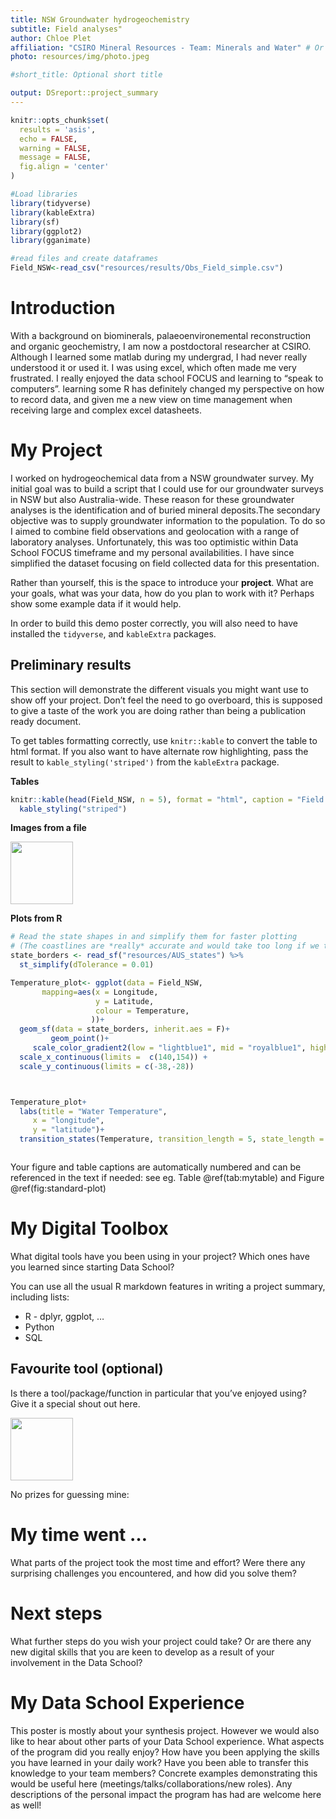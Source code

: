 ```yaml
---
title: NSW Groundwater hydrogeochemistry
subtitle: Field analyses"
author: Chloe Plet
affiliation: "CSIRO Mineral Resources - Team: Minerals and Water" # Or group/team
photo: resources/img/photo.jpeg

#short_title: Optional short title

output: DSreport::project_summary
---
```

```r
knitr::opts_chunk$set(
  results = 'asis',
  echo = FALSE,
  warning = FALSE,
  message = FALSE,
  fig.align = 'center'
)

#Load libraries
library(tidyverse)
library(kableExtra)
library(sf)
library(ggplot2)
library(gganimate)

#read files and create dataframes
Field_NSW<-read_csv("resources/results/Obs_Field_simple.csv")
```


# Introduction

With a background on biominerals, palaeoenvironemental reconstruction and organic geochemistry, I am now a postdoctoral researcher at CSIRO. Although I learned some matlab during my undergrad, I had never really understood it or used it. I was using excel, which often made me very frustrated. I really enjoyed the data school FOCUS and learning to "speak to computers". learning some R has definitely changed my perspective on how to record data, and given me a new view on time management when receiving large and complex excel datasheets. 


# My Project

I worked on hydrogeochemical data from a NSW groundwater survey. My initial goal was to build a script that I could use for our groundwater surveys in NSW but also Australia-wide. These reason for these groundwater analyses is the identification and of buried mineral deposits.The secondary objective was to supply groundwater information to the population. 
To do so I aimed to combine field observations and geolocation with a range of laboratory analyses. Unfortunately, this was too optimistic within Data School FOCUS timeframe and my personal availabilities. I have since simplified the dataset focusing on field collected data for this presentation.

Rather than yourself, this is the space to introduce your **project**. What are 
your goals, what was your data, how do you plan to work with it? Perhaps show some example data if 
it would help.

In order to build this demo poster correctly, you will also need to have installed the `tidyverse`, 
and `kableExtra` packages.

## Preliminary results

This section will demonstrate the different visuals you might want use to show off your 
project. Don't feel the need to go overboard, this is supposed to give a taste of the work you are
doing rather than being a publication ready document.

To get tables formatting correctly, use `knitr::kable` to convert the table to html format. If
you also want to have alternate row highlighting, pass the result to `kable_styling('striped')` 
from the `kableExtra` package.

**Tables**
```r
knitr::kable(head(Field_NSW, n = 5), format = "html", caption = "Field data") %>% 
  kable_styling("striped")
```

**Images from a file**

![](resources/img/tidyverse.png){width=100px}

**Plots from R**
```r
  
# Read the state shapes in and simplify them for faster plotting
# (The coastlines are *really* accurate and would take too long if we tried to plot them as is)
state_borders <- read_sf("resources/AUS_states") %>%
  st_simplify(dTolerance = 0.01)

Temperature_plot<- ggplot(data = Field_NSW,
       mapping=aes(x = Longitude, 
                   y = Latitude,
                   colour = Temperature,
                  ))+
  geom_sf(data = state_borders, inherit.aes = F)+
         geom_point()+
     scale_color_gradient2(low = "lightblue1", mid = "royalblue1", high = "firebrick1",midpoint = 18, space = "Lab", guide = "colourbar", aesthetics = "colour")+
  scale_x_continuous(limits =  c(140,154)) + 
  scale_y_continuous(limits = c(-38,-28))



Temperature_plot+
  labs(title = "Water Temperature",
     x = "longitude",
     y = "latitude")+
  transition_states(Temperature, transition_length = 5, state_length = 3)



```

Your figure and table captions are automatically numbered and can be referenced in the text
if needed: see eg. Table \@ref(tab:mytable) and Figure \@ref(fig:standard-plot)

# My Digital Toolbox

What digital tools have you been using in your project? Which ones have you learned since starting 
Data School?

You can use all the usual R markdown features in writing a project summary, including lists:

* R - dplyr, ggplot, ...
* Python
* SQL

## Favourite tool (optional)

Is there a tool/package/function in particular that you've enjoyed using? Give it a special shout out here.

![](https://raw.githubusercontent.com/tidyverse/ggplot2/master/man/figures/logo.png){.pull-right width=100px}

No prizes for guessing mine:

# My time went ...

What parts of the project took the most time and effort? Were there any surprising challenges you
encountered, and how did you solve them?

# Next steps

What further steps do you wish your project could take? Or are there any new digital skills that you
are keen to develop as a result of your involvement in the Data School?

# My Data School Experience

This poster is mostly about your synthesis project. However we would also like to hear about other
parts of your Data School experience. What aspects of the program did you really enjoy? How have you
been applying the skills you have learned in your daily work? Have you been able to transfer this 
knowledge to your team members? Concrete examples demonstrating this would be useful here
(meetings/talks/collaborations/new roles). Any descriptions of the personal impact the program has 
had are welcome here as well!

